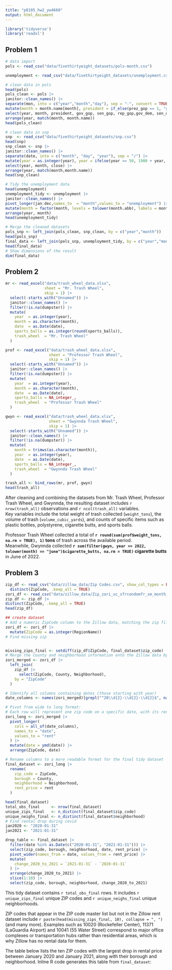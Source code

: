 ```yaml
---
title: "p8105_hw2_yw4660"
output: html_document
---
```

```r
library('tidyverse')
library('readxl')
```

## Problem 1
```r
# data import
pols <- read_csv("data/fivethirtyeight_datasets/pols-month.csv")

unemployment <- read_csv("data/fivethirtyeight_datasets/unemployment.csv")

# clean data in pols
head(pols)
pols_clean <- pols |>
janitor::clean_names() |>
separate(mon, into = c("year","month","day"), sep = "-", convert = TRUE) |>
mutate(month = month.name[month], president = if_else(prez_gop == 1, "gop", "dem")) |>
select(year, month, president, gov_gop, sen_gop, rep_gop,gov_dem, sen_dem, rep_dem) |>
arrange(year, match(month, month.name))
head(pols_clean)

# clean data in snp
snp  <- read_csv("data/fivethirtyeight_datasets/snp.csv")
head(snp)
snp_clean <- snp |>
janitor::clean_names() |> 
separate(date, into = c("month", "day", "year"), sep = "/") |> 
mutate(year = as.integer(year), year = ifelse(year >= 50, 1900 + year, 2000 + year), month = month.name[as.integer(month)]) |>
select(year, month, close) |>
arrange(year, match(month,month.name))
head(snp_clean)

# Tidy the unemployment data
head(unemployment)
unemployment_tidy <- unemployment |>
janitor::clean_names() |> 
pivot_longer(jan:dec,names_to  = "month",values_to = "unemployment") |>
mutate(month = factor(month, levels = tolower(month.abb), labels = month.name))|>
arrange(year, month)
head(unemployment_tidy)

# Merge the cleaned datasets
pols_snp <- left_join(pols_clean, snp_clean, by = c("year","month"))
head(pols_snp)
final_data <- left_join(pols_snp, unemployment_tidy, by = c("year","month"))
head(final_data)
# Show dimensions of the result
dim(final_data)
```

## Problem 2
```r
mr <- read_excel("data/trash_wheel_data.xlsx",
                 sheet = "Mr. Trash Wheel",
                 skip = 1) |>
  select(-starts_with("Unnamed")) |>   
  janitor::clean_names() |>            
  filter(!is.na(dumpster)) |>          
  mutate(
    year  = as.integer(year),
    month = as.character(month),
    date  = as.Date(date),
    sports_balls = as.integer(round(sports_balls)),
    trash_wheel  = "Mr. Trash Wheel"
  )

prof <- read_excel("data/trash_wheel_data.xlsx",
                   sheet = "Professor Trash Wheel",
                   skip = 1) |>
  select(-starts_with("Unnamed")) |>
  janitor::clean_names() |>
  filter(!is.na(dumpster)) |>
  mutate(
    year  = as.integer(year),
    month = as.character(month),
    date  = as.Date(date),
    sports_balls = NA_integer_,
    trash_wheel  = "Professor Trash Wheel"
  )

gwyn <- read_excel("data/trash_wheel_data.xlsx",
                   sheet = "Gwynnda Trash Wheel",
                   skip = 1) |>
  select(-starts_with("Unnamed")) |>
  janitor::clean_names() |>
  filter(!is.na(dumpster)) |>
  mutate(
    month = trimws(as.character(month)),
    year  = as.integer(year),
    date  = as.Date(date),
    sports_balls = NA_integer_,
    trash_wheel  = "Gwynnda Trash Wheel"
  )

trash_all <- bind_rows(mr, prof, gwyn)
head(trash_all)
```
After cleaning and combining the datasets from Mr. Trash Wheel, Professor Trash Wheel, and Gwynnda, the resulting dataset includes `r nrow(trash_all)` observations and `r ncol(trash_all)` variables.  
Key variables include the total weight of trash collected (`weight_tons`), the volume of trash (`volume_cubic_yards`), and counts of specific items such as plastic bottles, polystyrene, cigarette butts, and sports balls.  

Professor Trash Wheel collected a total of **`r round(sum(prof$weight_tons, na.rm = TRUE), 1)` tons** of trash across the available period.  
Meanwhile, Gwynnda collected **`r sum(filter(gwyn, year == 2022, tolower(month) == "june")$cigarette_butts, na.rm = TRUE)` cigarette butts** in June of 2022.

## Problem 3
```r
zip_df <- read_csv("data/zillow_data/Zip Codes.csv", show_col_types = FALSE) |>
  distinct(ZipCode, .keep_all = TRUE)
zori_df <- read_csv("data/zillow_data/Zip_zori_uc_sfrcondomfr_sm_month_NYC.csv")
zip_df <- zip_df |>
distinct(ZipCode, .keep_all = TRUE)
head(zip_df)

## create dataset
# Add a numeric ZipCode column to the Zillow data, matching the zip file
zori_df <- zori_df |>
  mutate(ZipCode = as.integer(RegionName))
# Find missing zip


missing_zips_final <- setdiff(zip_df$ZipCode, final_dataset$zip_code)
# Merge the county and neighborhood information onto the Zillow data by ZipCode
zori_merged <- zori_df |>
  left_join(
    zip_df |>
      select(ZipCode, County, Neighborhood),
    by = "ZipCode"
  )

# Identify all columns containing dates (those starting with year)
date_columns <- names(zori_merged)[grepl("^20\\d{2}-\\d{2}-\\d{2}$", names(zori_merged))]

# Pivot from wide to long format:
# Each row will represent one zip code on a specific date, with its rent value.
zori_long <- zori_merged |>
  pivot_longer(
    cols = all_of(date_columns),
    names_to = "date",
    values_to = "rent"
  ) |>
  mutate(date = ymd(date)) |>
  arrange(ZipCode, date)

# Rename columns to a more readable format for the final tidy dataset
final_dataset <- zori_long |>
  rename(
    zip_code = ZipCode,
    borough = County,
    neighborhood = Neighborhood,
    rent_price = rent
  )

head(final_dataset)
total_obs_final     <- nrow(final_dataset)
unique_zips_final   <- n_distinct(final_dataset$zip_code)
unique_neighs_final <- n_distinct(final_dataset$neighborhood)
# Find rental drop during covid
jan2020 <- "2020-01-31"
jan2021 <- "2021-01-31"

drop_table <- final_dataset |>
  filter(date %in% as.Date(c("2020-01-31", "2021-01-31"))) |>
  select(zip_code, borough, neighborhood, date, rent_price) |>
  pivot_wider(names_from = date, values_from = rent_price) |>
  mutate(
    change_2020_to_2021 = `2021-01-31` - `2020-01-31`
  ) |>
  arrange(change_2020_to_2021) |>
  slice(1:10) |>
  select(zip_code, borough, neighborhood, change_2020_to_2021)
```
This tidy dataset contains `r total_obs_final` rows. It includes `r unique_zips_final` unique ZIP codes and `r unique_neighs_final` unique neighborhoods.  

ZIP codes that appear in the ZIP code master list but not in the Zillow rent dataset include `r paste(head(missing_zips_final, 10), collapse = ", ")` (and many more).  Examples such as 10020 (Rockefeller Center), 11371 (LaGuardia Airport) and 10041 (55 Water Street) correspond to major office complexes or transportation hubs rather than residential areas, which is why Zillow has no rental data for them.  

The table below lists the ten ZIP codes with the largest drop in rental price between January 2020 and January 2021, along with their borough and neighborhood.  Inline R code generates this table from `final_dataset`:

